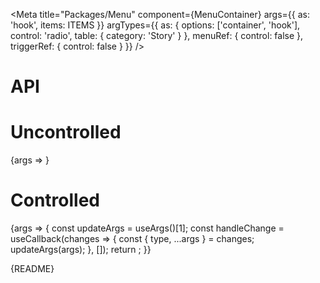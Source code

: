 
<Meta
  title="Packages/Menu"
  component={MenuContainer}
  args={{
    as: 'hook',
    items: ITEMS
  }}
  argTypes={{
    as: { options: ['container', 'hook'], control: 'radio', table: { category: 'Story' } },
    menuRef: { control: false },
    triggerRef: { control: false }
  }}
/>

# API

<ArgsTable />

# Uncontrolled

<Canvas>
  <Story
    name="Uncontrolled"
    argTypes={{
      defaultFocusedValue: { control: { type: 'string' } },
      isExpanded: { control: false },
      focusedValue: { control: false },
      selectedItems: { control: false }
    }}
  >
    {args => <MenuStory {...args} />}
  </Story>
</Canvas>

# Controlled

<Canvas>
  <Story
    name="Controlled"
    argTypes={{
      defaultFocusedValue: { control: false },
      defaultExpanded: { control: false }
    }}
    args={{
      isExpanded: false,
      focusedValue: null,
      selectedItems: [{ value: 'Cherry', type: 'checkbox' }]
    }}
  >
    {args => {
      const updateArgs = useArgs()[1];
      const handleChange = useCallback(changes => {
        const { type, ...args } = changes;
        updateArgs(args);
      }, []);
      return <MenuStory {...args} onChange={handleChange} />;
    }}
  </Story>
</Canvas>

<Markdown>{README}</Markdown>
